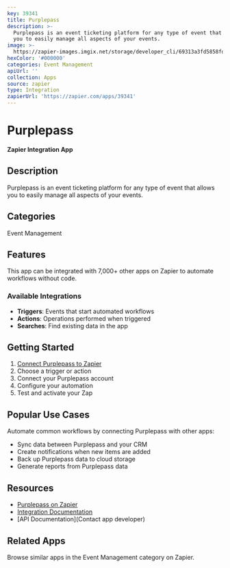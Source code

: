 ```yaml
---
key: 39341
title: Purplepass
description: >-
  Purplepass is an event ticketing platform for any type of event that allows
  you to easily manage all aspects of your events.
image: >-
  https://zapier-images.imgix.net/storage/developer_cli/69313a3fd5858fd1565ad3f414443658_2.png?auto=format%2Ccompress&ixlib=python-3.0.0&q=50
hexColor: '#000000'
categories: Event Management
apiUrl: ''
collection: Apps
source: zapier
type: Integration
zapierUrl: 'https://zapier.com/apps/39341'
---
```

# Purplepass

**Zapier Integration App**

## Description

Purplepass is an event ticketing platform for any type of event that allows you to easily manage all aspects of your events.

## Categories

Event Management

## Features

This app can be integrated with 7,000+ other apps on Zapier to automate workflows without code.

### Available Integrations

- **Triggers**: Events that start automated workflows
- **Actions**: Operations performed when triggered
- **Searches**: Find existing data in the app

## Getting Started

1. [Connect Purplepass to Zapier](https://zapier.com/apps/39341)
2. Choose a trigger or action
3. Connect your Purplepass account
4. Configure your automation
5. Test and activate your Zap

## Popular Use Cases

Automate common workflows by connecting Purplepass with other apps:

- Sync data between Purplepass and your CRM
- Create notifications when new items are added
- Back up Purplepass data to cloud storage
- Generate reports from Purplepass data

## Resources

- [Purplepass on Zapier](https://zapier.com/apps/39341)
- [Integration Documentation](https://zapier.com/apps/39341/integrations)
- [API Documentation](Contact app developer)

## Related Apps

Browse similar apps in the Event Management category on Zapier.
